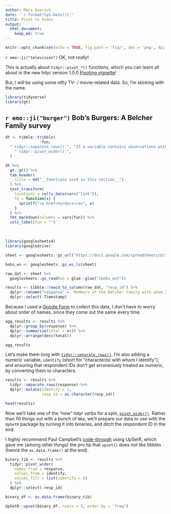 ```yaml
---
author: Mara Averick
date: '`r format(Sys.Date())`'
title: Pivot to Video
output:
  html_document:
    keep_md: true
---
```


```r
knitr::opts_chunk$set(echo = TRUE, fig.path = 'fig/', dev = 'png', dpi = 144, fig.retina = 2)
```

`r emo::ji("television")` OK, not _really_! 

This is actually about `tidyr::pivot_*()` functions, which you can learn all
about in the new tidyr version 1.0.0 [Pivoting
vignette](https://tidyr.tidyverse.org/articles/pivot.html)! 

But, I *will* be using some nifty TV- / movie-related data. So, I'm sticking
with the name.

```r
library(tidyverse)
library(gt)
```


## `r emo::ji("burger")` Bob's Burgers: A Belcher Family survey

```r
dt <- tibble::tribble(
               ~fun,                                                                                                                         ~definition,                                                      ~link,
  "`tidyr::separate_rows()`", "If a variable contains observations with multiple delimited values, this separates the values and places each one in its own row.", "https://tidyr.tidyverse.org/reference/separate_rows.html",
    "`tidyr::pivot_wider()`",                                              "\"Widens\" data, increasing the number of columns and decreasing the number of rows.",   "https://tidyr.tidyverse.org/reference/pivot_wider.html"
  )

dt %>%
  gt::gt() %>%
  tab_header(
    title = md("__Functions used in this section__")
  ) %>%
  text_transform(
    locations = cells_data(vars("link")),
    fn = function(x) {
      sprintf("<a href=%s>docs</a>", x)
    }
  ) %>%
  fmt_markdown(columns = vars(fun)) %>%
  cols_label(fun = "")

```

<br />

```r
library(googlesheets4)
library(googledrive)
```

```r
sheet <- googlesheets::gs_url("https://docs.google.com/spreadsheets/d/16F7E_3s2UYXt__qq5N1GtxVbMR8BvPpU7L_WE9enszg/edit#gid=2018729513")

bobs_ws <- googlesheets::gs_ws_ls(sheet)
```

```r
raw_dat <- sheet %>% 
  googlesheets::gs_read(ws = glue::glue("{bobs_ws}"))
```


```r
results <- tibble::rowid_to_column(raw_dat, "resp_id") %>%
  dplyr::rename("response" = `Members of the Belcher family with whom I identify (select all that apply)`) %>%
  dplyr::select(-Timestamp)
```

Because I used a [Google Form](https://docs.google.com/forms/d/e/1FAIpQLScYLAkzDzEOWvXrn601Vt79S6DsKLkv12NUsqbo72j1fmapWA/viewform) to collect this data, I don't have to worry about
order of names, since they come out the same every time.

```r
agg_results <- results %>%
  dplyr::group_by(response) %>%
  dplyr::summarise(total = n()) %>%
  dplyr::arrange(desc(total))

agg_results
```

Let's make them long with
[`tidyr::separate_rows()`](https://tidyr.tidyverse.org/dev/reference/separate_rows.html).
I'm also adding a numeric variable, `identify` (short for "character(s) with
whom I identify"), and ensuring that respondent IDs don't get erroneously
treated as numeric, by converting them to characters.

```r
results <- results %>%
  tidyr::separate_rows(response) %>%
  dplyr::mutate(identify = 1,
                resp_id = as.character(resp_id))

head(results)
```


Now we'll take one of the "new" tidyr verbs for a spin, [`pivot_wider()`](https://tidyr.tidyverse.org/dev/reference/pivot_wider.html). 
Rather than fill things out with a bunch of `NA`s, we'll prepare our data 
to use with the `UpSetR` package by turning it into binaries, and ditch the 
respondent ID in the end.

I *highly* recommend Paul Campbell's
[code-through](https://www.cultureofinsight.com/blog/2018/01/25/2018-01-25-visualising-twitter-follower-overlap/)
using UpSetR, which gave me (among other things) the pro tip that `upset()` does
*not* like tibbles (hence the `as.data.frame()` at the end).

```r
binary_tib <- results %>%
  tidyr::pivot_wider(
    names_from = response,
    values_from = identify,
    values_fill = list(identify = 0)
  ) %>%
  dplyr::select(-resp_id)

binary_df <- as.data.frame(binary_tib)
```

```r
UpSetR::upset(binary_df, nsets = 5, order.by = "freq")
```






